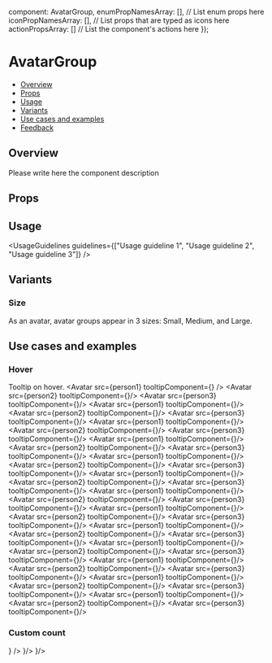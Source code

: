 
  component: AvatarGroup,
  enumPropNamesArray: [], // List enum props here
  iconPropNamesArray: [], // List props that are typed as icons here
  actionPropsArray: [] // List the component's actions here
});

<Meta
  title="Media/Avatar/AvatarGroup"
  component={AvatarGroup}
  argTypes={metaSettings.argTypes}
  decorators={metaSettings.decorators}
/>

<!--- Component documentation -->

# AvatarGroup
- [Overview](#overview)
- [Props](#props)
- [Usage](#usage)
- [Variants](#variants)
- [Use cases and examples](#use-cases-and-examples)
- [Feedback](#feedback)

## Overview
Please write here the component description
<Canvas>
  <Story name="Overview">
    <AvatarGroup size={Avatar.sizes.SMALL}>
      <Avatar src={person1} type={Avatar.types.IMG} />
      <Avatar src={person2} type={Avatar.types.IMG} />
      <Avatar src={person3} type={Avatar.types.IMG} />
      <Avatar src={person1} type={Avatar.types.IMG} />
      <Avatar type={Avatar.types.TEXT} text="MR" backgroundColor={Avatar.colors.DONE_GREEN} />
      <Avatar src={person2} type={Avatar.types.IMG} />
      <Avatar src={person3} type={Avatar.types.IMG} />
    </AvatarGroup>
  </Story>
</Canvas>

## Props
<ArgsTable of={AvatarGroup} />

## Usage
<UsageGuidelines guidelines={["Usage guideline 1", "Usage guideline 2", "Usage guideline 3"]} />

## Variants

### Size
As an avatar, avatar groups appear in 3 sizes: Small, Medium, and Large.
<Canvas>
  <Story name="Size">
    <Flex direction={Flex.directions.COLUMN} gap={Flex.gaps.LARGE}>
      <StoryDescription description="Small" vertical align={Flex.align.START}>
        <AvatarGroup size={Avatar.sizes.SMALL} type={Avatar.types.IMG} max={3}>
          <Avatar src={person1} />
          <Avatar src={person2} />
          <Avatar src={person3} />
          <Avatar src={person1} />
          <Avatar src={person2} />
          <Avatar src={person3} />
        </AvatarGroup>
      </StoryDescription>
      <StoryDescription description="Medium" vertical align={Flex.align.START}>
        <AvatarGroup size={Avatar.sizes.MEDIUM} type={Avatar.types.IMG} max={3}>
          <Avatar src={person1} />
          <Avatar src={person2} />
          <Avatar src={person3} />
          <Avatar src={person1} />
          <Avatar src={person2} />
          <Avatar src={person3} />
        </AvatarGroup>
      </StoryDescription>
      <StoryDescription description="Large" vertical align={Flex.align.START}>
        <AvatarGroup size={Avatar.sizes.LARGE} type={Avatar.types.IMG} max={3}>
          <Avatar src={person1} />
          <Avatar src={person2} />
          <Avatar src={person3} />
          <Avatar src={person1} />
          <Avatar src={person2} />
          <Avatar src={person3} />
        </AvatarGroup>
      </StoryDescription>
    </Flex>
  </Story>
</Canvas>

## Use cases and examples

### Hover
Tooltip on hover.
<Canvas>
  <Story name="Hover">
    <AvatarGroup size={Avatar.sizes.LARGE} type={Avatar.types.IMG} max={3}>
      <Avatar src={person1} tooltipComponent={<Tooltip content="Hadas Fahri" />} />
      <Avatar src={person2} tooltipComponent={<Tooltip content="Person 2" />}/>
      <Avatar src={person3} tooltipComponent={<Tooltip content="Person 3" />}/>
      <Avatar src={person1} tooltipComponent={<Tooltip content="Person 1" />}/>
      <Avatar src={person2} tooltipComponent={<Tooltip content="Person 2" />}/>
      <Avatar src={person3} tooltipComponent={<Tooltip content="Person 3" />}/>
      <Avatar src={person1} tooltipComponent={<Tooltip content="Person 1" />}/>
      <Avatar src={person2} tooltipComponent={<Tooltip content="Person 2" />}/>
      <Avatar src={person3} tooltipComponent={<Tooltip content="Person 3" />}/>
      <Avatar src={person1} tooltipComponent={<Tooltip content="Person 1" />}/>
      <Avatar src={person2} tooltipComponent={<Tooltip content="Person 2" />}/>
      <Avatar src={person3} tooltipComponent={<Tooltip content="Person 3" />}/>
      <Avatar src={person1} tooltipComponent={<Tooltip content="Person 1" />}/>
      <Avatar src={person2} tooltipComponent={<Tooltip content="Person 2" />}/>
      <Avatar src={person3} tooltipComponent={<Tooltip content="Person 3" />}/>
      <Avatar src={person1} tooltipComponent={<Tooltip content="Person 1" />}/>
      <Avatar src={person2} tooltipComponent={<Tooltip content="Person 2" />}/>
      <Avatar src={person3} tooltipComponent={<Tooltip content="Person 3" />}/>
      <Avatar src={person1} tooltipComponent={<Tooltip content="Person 1" />}/>
      <Avatar src={person2} tooltipComponent={<Tooltip content="Person 2" />}/>
      <Avatar src={person3} tooltipComponent={<Tooltip content="Person 3" />}/>
      <Avatar src={person1} tooltipComponent={<Tooltip content="Person 1" />}/>
      <Avatar src={person2} tooltipComponent={<Tooltip content="Person 2" />}/>
      <Avatar src={person3} tooltipComponent={<Tooltip content="Person 3" />}/>
      <Avatar src={person1} tooltipComponent={<Tooltip content="Person 1" />}/>
      <Avatar src={person2} tooltipComponent={<Tooltip content="Person 2" />}/>
      <Avatar src={person3} tooltipComponent={<Tooltip content="Person 3" />}/>
      <Avatar src={person1} tooltipComponent={<Tooltip content="Person 1" />}/>
      <Avatar src={person2} tooltipComponent={<Tooltip content="Person 2" />}/>
      <Avatar src={person3} tooltipComponent={<Tooltip content="Person 3" />}/>
      <Avatar src={person1} tooltipComponent={<Tooltip content="Person 1" />}/>
      <Avatar src={person2} tooltipComponent={<Tooltip content="Person 2" />}/>
      <Avatar src={person3} tooltipComponent={<Tooltip content="Person 3" />}/>
      <Avatar src={person1} tooltipComponent={<Tooltip content="Person 1" />}/>
      <Avatar src={person2} tooltipComponent={<Tooltip content="Person 2" />}/>
      <Avatar src={person3} tooltipComponent={<Tooltip content="Person 3" />}/>
      <Avatar src={person1} tooltipComponent={<Tooltip content="Person 1" />}/>
      <Avatar src={person2} tooltipComponent={<Tooltip content="Person 2" />}/>
      <Avatar src={person3} tooltipComponent={<Tooltip content="Person 3" />}/>
    </AvatarGroup>
  </Story>
</Canvas>

### Custom count

<Canvas>
  <Story name="Custom count">
    <AvatarGroup size={Avatar.sizes.LARGE} type={Avatar.types.IMG} max={3} count={210}>
      <Avatar src={person1} tooltipComponent={<Tooltip content="Hadas Fahri" />} />
      <Avatar src={person2} tooltipComponent={<Tooltip content="Person 2" />}/>
      <Avatar src={person3} tooltipComponent={<Tooltip content="Person 3" />}/>
    </AvatarGroup>
  </Story>
</Canvas>
